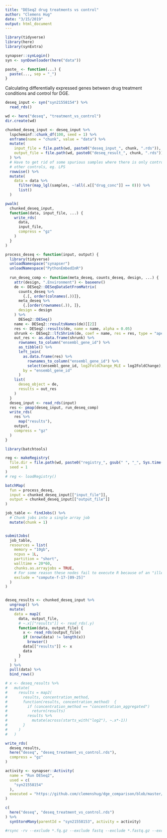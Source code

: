 ```yaml
---
title: "DESeq2 drug treatments vs control"
author: "Clemens Hug"
date: "3/15/2019"
output: html_document
---
```


```r
library(tidyverse)
library(here)
library(synExtra)

synapser::synLogin()
syn <- synDownloader(here("data"))

paste_ <- function(...) {
  paste(..., sep = "_")
}
```

Calculating differentially expressed genes between drug treatment conditions
and control for DGE.

```r
deseq_input <- syn("syn21558154") %>%
  read_rds()

```




```r
wd <- here("deseq", "treatment_vs_control")
dir.create(wd)

chunked_deseq_input <- deseq_input %>%
  lspcheminf::chunk_df(100, seed = 1) %>%
  enframe(name = "chunk", value = "data") %>%
  mutate(
    input_file = file.path(wd, paste0("deseq_input_", chunk, ".rds")),
    output_file = file.path(wd, paste0("deseq_result_", chunk, ".rds"))
  ) %>%
  # Have to get rid of some spurious samples where there is only control and some
  # other controls, eg. LPS
  rowwise() %>%
  mutate(
    data = data %>%
      filter(map_lgl(samples, ~!all(.x[["drug_conc"]] == 0))) %>%
      list()
  )

pwalk(
  chunked_deseq_input,
  function(data, input_file, ...) {
    write_rds(
      data,
      input_file,
      compress = "gz"
    )
  }
)

process_deseq <- function(input, output) {
  library(tidyverse)
  unloadNamespace("synapser")
  unloadNamespace("PythonEmbedInR")
  
  run_deseq_comp <- function(meta_deseq, counts_deseq, design, ...) {
    attr(design, ".Environment") <- baseenv()
    de <- DESeq2::DESeqDataSetFromMatrix(
      counts_deseq %>%
        {.[, order(colnames(.))]},
      meta_deseq %>%
        {.[order(rownames(.)), ]},
      design = design
    ) %>%
      DESeq2::DESeq()
    name <- DESeq2::resultsNames(de)[[2]]
    res <- DESeq2::results(de, name = name, alpha = 0.05)
    shrunk <- DESeq2::lfcShrink(de, coef = name, res = res, type = "apeglm")
    out_res <- as.data.frame(shrunk) %>%
      rownames_to_column("ensembl_gene_id") %>%
      as_tibble() %>%
      left_join(
        as.data.frame(res) %>%
          rownames_to_column("ensembl_gene_id") %>%
          select(ensembl_gene_id, log2FoldChange_MLE = log2FoldChange),
        by = "ensembl_gene_id"
      )
    list(
      deseq_object = de,
      results = out_res
    )
  }
  deseq_input <- read_rds(input)
  res <- pmap(deseq_input, run_deseq_comp)
  write_rds(
    res %>%
      map("results"),
    output,
    compress = "gz"
  )
}

library(batchtools)

reg <- makeRegistry(
  file.dir = file.path(wd, paste0("registry_", gsub(" ", "_", Sys.time()))),
  seed = 1
)
# reg <- loadRegistry()

batchMap(
  fun = process_deseq,
  input = chunked_deseq_input[["input_file"]],
  output = chunked_deseq_input[["output_file"]]
)

job_table <- findJobs() %>%
  # Chunk jobs into a single array job
  mutate(chunk = 1)


submitJobs(
  job_table,
  resources = list(
    memory = "10gb",
    ncpus = 1L,
    partition = "short",
    walltime = 20*60,
    chunks.as.arrayjobs = TRUE,
    # For some reason these nodes fail to execute R because of an "illegal instruction"
    exclude = "compute-f-17-[09-25]"
  )
)


deseq_results <- chunked_deseq_input %>%
  ungroup() %>%
  mutate(
    data = map2(
      data, output_file,
      # ~.x[["results"]] <- read_rds(.y)
      function(data, output_file) {
        x <- read_rds(output_file)
        if (nrow(data) != length(x))
          browser()
        data[["results"]] <- x
        data
      }
    )
  ) %>%
  pull(data) %>%
  bind_rows()

# x <- deseq_results %>%
#   mutate(
#     results = map2(
#       results, concentration_method,
#       function(results, concentration_method)  {
#         if (concentration_method == "concentration_aggregated")
#           return(results)
#         results %>%
#           mutate(across(starts_with("log2"), ~.x*-1))
#       }
#     )
#   )

write_rds(
  deseq_results,
  here("deseq", "deseq_treatment_vs_control.rds"),
  compress = "gz"
)

```


```r
activity <- synapser::Activity(
  name = "Run DESeq2",
  used = c(
    "syn21558154"
  ),
  executed = "https://github.com/clemenshug/dge_comparison/blob/master/02_deseq2_drug_treatment_vs_control.Rmd"
)

c(
  here("deseq", "deseq_treatment_vs_control.rds")
) %>%
  synStoreMany(parentId = "syn21558153", activity = activity)

#rsync -rv --exclude *.fq.gz --exclude fastq --exclude *.fastq.gz --exclude *.bam --exclude rapmap --exclude transcriptome 2018_02_steven_rodriguez_ad_repurposing transfer:/n/files/ImStor/sorger/data/rnaseq/lincs/dge_reanalysis_clemens/
```

